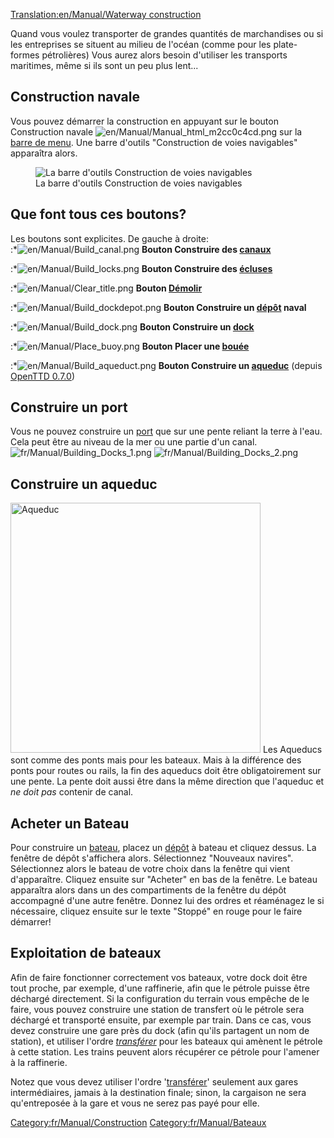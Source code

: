 [[Translation:en/Manual/Waterway construction]]
{{fr/Manual/Table des matières}}

Quand vous voulez transporter de grandes quantités de marchandises ou si les entreprises se situent au milieu de l'océan (comme pour les plate-formes pétrolières) Vous aurez alors besoin d'utiliser les transports maritimes, même si ils sont un peu plus lent...
==Construction navale==
Vous pouvez démarrer la construction en appuyant sur le bouton Construction navale [[File:en/Manual/Manual html m2cc0c4cd.png]] sur la [[en/Manual/Game interface#barre-d-outils-principale|barre de menu]]. Une barre d'outils "Construction de voies navigables" apparaîtra alors.

[[File:fr/Manual/Dock toolbar.png|center|frame|La barre d'outils Construction de voies navigables]]

==Que font tous ces boutons?==
Les boutons sont explicites. De gauche à droite:<br>
:*[[File:en/Manual/Build canal.png]] '''Bouton Construire des [[fr/Manual/Docks|canaux]]'''
:*[[File:en/Manual/Build locks.png]] '''Bouton Construire des [[fr/Manual/Docks|écluses]]'''
:*[[File:en/Manual/Clear title.png]] '''Bouton [[fr/Manual/Aménagement Paysager|Démolir]]'''
:*[[File:en/Manual/Build dockdepot.png]] '''Bouton Construire un [[fr/Manual/Dépôts|dépôt]] naval'''
:*[[File:en/Manual/Build dock.png]] '''Bouton Construire un [[fr/Manual/Docks|dock]]'''
:*[[File:en/Manual/Place buoy.png]] '''Bouton Placer une [[fr/Manual/Docks|bouée]]'''
:*[[File:en/Manual/Build aqueduct.png]] '''Bouton Construire un [[fr/Manual/Construction Maritime#construire-un-aqueduc|aqueduc]]''' (depuis [[fr/Archive/OpenTTD/OpenTTD 0.7.0|OpenTTD 0.7.0]])

==Construire un port==
Vous ne pouvez construire un [[fr/Manual/Docks|port]] que sur une pente reliant la terre à l'eau. Cela peut être au niveau de la mer ou une partie d'un canal.
[[File:fr/Manual/Building Docks 1.png|left]] [[File:fr/Manual/Building Docks 2.png]]

==Construire un aqueduc==
[[File:en/Manual/Aqueduct.png|thumb|400px|Aqueduc]]
Les Aqueducs sont comme des ponts mais pour les bateaux. Mais à la différence des ponts pour routes ou rails, la fin des aqueducs doit être obligatoirement sur une pente. La pente doit aussi être dans la même direction que l'aqueduc et ''ne doit pas'' contenir de canal.<br style="clear:both;">

==Acheter un Bateau==
Pour construire un [[fr/Manual/Bateaux|bateau]], placez un [[fr/Manual/Dépôts|dépôt]] à bateau et cliquez dessus. La fenêtre de dépôt s'affichera alors. Sélectionnez "Nouveaux navires". Sélectionnez alors le bateau de votre choix dans la fenêtre qui vient d'apparaître. Cliquez ensuite sur "Acheter" en bas de la fenêtre. Le bateau apparaîtra alors dans un des compartiments de la fenêtre du dépôt accompagné d'une autre fenêtre. Donnez lui des ordres et réaménagez le si nécessaire, cliquez ensuite sur le texte "Stoppé" en rouge pour le faire démarrer!

==Exploitation de bateaux==
Afin de faire fonctionner correctement vos bateaux, votre dock doit être tout proche, par exemple, d'une raffinerie, afin que le pétrole puisse être déchargé directement. Si la configuration du terrain vous empêche de le faire, vous pouvez construire une station de transfert où le pétrole sera déchargé et transporté ensuite, par exemple par train. Dans ce cas, vous devez construire une gare près du dock (afin qu'ils partagent un nom de station), et utiliser l'ordre ''[[fr/Manual/Ordres#transferer|transférer]]'' pour les bateaux qui amènent le pétrole à cette station. Les trains peuvent alors récupérer ce pétrole pour l'amener à la raffinerie.

Notez que vous devez utiliser l'ordre '[[fr/Manual/Ordres#transferer|transférer]]' seulement aux gares intermédiaires, jamais à la destination finale; sinon, la cargaison ne sera qu'entreposée à la gare et vous ne serez pas payé pour elle.

[[Category:fr/Manual/Construction]]
[[Category:fr/Manual/Bateaux]]